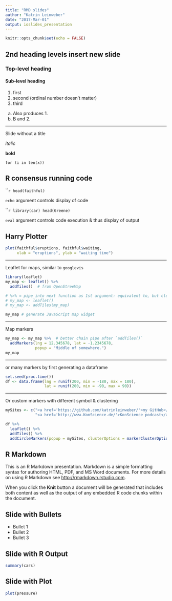 ```yaml
---
title: "RMD slides"
author: "Katrin Leinweber"
date: "2017-Mar-01"
output: ioslides_presentation
---
```


```r
knitr::opts_chunk$set(echo = FALSE)
```

## 2nd heading levels insert new slide

### Top-level heading

#### Sub-level heading

1. first
1. second (ordinal number doesn't matter)
1. third

a) Also produces 1.
a) B and 2.

***
Slide without a title

*italic*

**bold**

`for (i in len(x))`

## R consensus running code

`````r
head(faithful)
```

`echo` argument controls display of code

`````r
library(car)
head(Greene)
```

`eval` argument controls code execution & thus display of output

## Harry Plotter

```r
plot(faithful$eruptions, faithful$waiting, 
     xlab = "eruptions", ylab = "waiting time")
```

***
Leaflet for maps, similar to `googlevis`

```r
library(leaflet)
my_map <- leaflet() %>%
  addTiles()  # from OpenStreeMap

# %>% = pipe into next function as 1st argument: equivalent to, but cleaner than:
# my_map <- leaflet()
# my_map <- addTiles(my_map)

my_map # generate JavaScript map widget
```

***
Map markers

```r
my_map <- my_map %>%  # better chain pipe after `addTiles()`
  addMarkers(lng = 12.345678, lat = -1.2345678, 
             popup = "Middle of somewhere.")
my_map
```

***
or many markers by first generating a dataframe

```r
set.seed(proc.time())
df <- data.frame(lng = runif(200, min = -180, max = 180),
                 lat = runif(200, min = -90, max = 90))
```

***
Or custom markers with different symbol & clustering

```r
mySites <- c("<a href='https://github.com/katrinleinweber/'>my GitHub</a>",
             "<a href='http://www.KonScience.de/'>KonScience podcast</a>")

df %>%
  leaflet() %>%
  addTiles() %>%
  addCircleMarkers(popup = mySites, clusterOptions = markerClusterOptions())
```

## R Markdown

This is an R Markdown presentation. Markdown is a simple formatting syntax for authoring HTML, PDF, and MS Word documents. For more details on using R Markdown see <http://rmarkdown.rstudio.com>.

When you click the **Knit** button a document will be generated that includes both content as well as the output of any embedded R code chunks within the document.

## Slide with Bullets

- Bullet 1
- Bullet 2
- Bullet 3

## Slide with R Output

```r
summary(cars)
```

## Slide with Plot

```r
plot(pressure)
```

